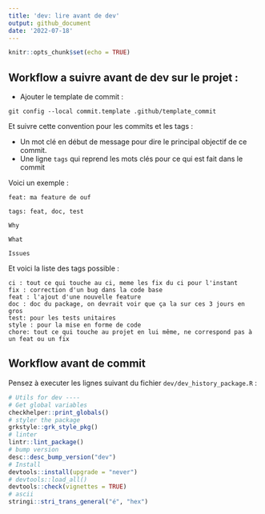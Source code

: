 ```yaml
---
title: 'dev: lire avant de dev'
output: github_document
date: '2022-07-18'
---
```


```r
knitr::opts_chunk$set(echo = TRUE)
```

## Workflow a suivre avant de dev sur le projet :

- Ajouter le template de commit :

```
git config --local commit.template .github/template_commit
```

Et suivre cette convention pour les commits et les tags :

- Un mot clé en début de message pour dire le principal objectif de ce commit.
- Une ligne `tags` qui reprend les mots clés pour ce qui est fait dans le commit

Voici un exemple :

```
feat: ma feature de ouf

tags: feat, doc, test

Why

What

Issues

```

Et voici la liste des tags possible :

```
ci : tout ce qui touche au ci, meme les fix du ci pour l'instant
fix : correction d'un bug dans la code base
feat : l'ajout d'une nouvelle feature
doc : doc du package, on devrait voir que ça la sur ces 3 jours en gros
test: pour les tests unitaires
style : pour la mise en forme de code
chore: tout ce qui touche au projet en lui même, ne correspond pas à un feat ou un fix
```


## Workflow avant de commit

Pensez à executer les lignes suivant du fichier `dev/dev_history_package.R` :

```r
# Utils for dev ----
# Get global variables
checkhelper::print_globals()
# styler the package
grkstyle::grk_style_pkg()
# linter
lintr::lint_package()
# bump version
desc::desc_bump_version("dev")
# Install
devtools::install(upgrade = "never")
# devtools::load_all()
devtools::check(vignettes = TRUE)
# ascii
stringi::stri_trans_general("é", "hex")
```


